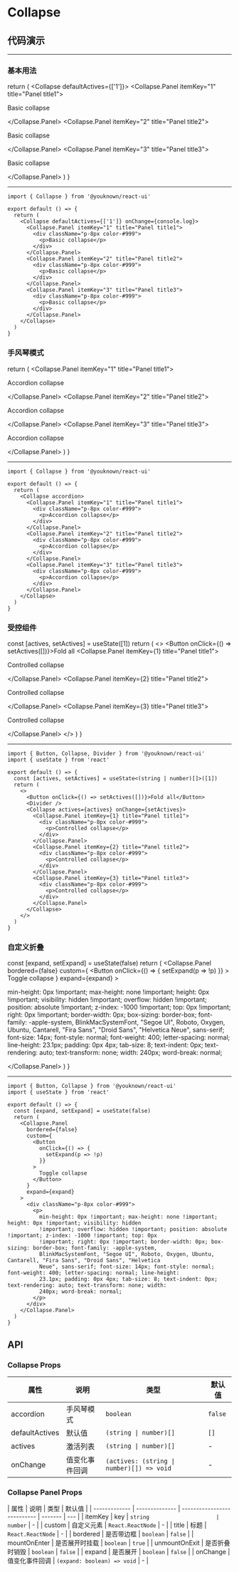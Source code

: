 # Collapse

## 代码演示


---

### 基本用法

  return (
    <Collapse defaultActives={['1']}>
      <Collapse.Panel itemKey="1" title="Panel title1">
        <div className="p-8px color-#999">
          <p>Basic collapse</p>
        </div>
      </Collapse.Panel>
      <Collapse.Panel itemKey="2" title="Panel title2">
        <div className="p-8px color-#999">
          <p>Basic collapse</p>
        </div>
      </Collapse.Panel>
      <Collapse.Panel itemKey="3" title="Panel title3">
        <div className="p-8px color-#999">
          <p>Basic collapse</p>
        </div>
      </Collapse.Panel>
    </Collapse>
  )
}

<BasicUsage />

---

```tsx
import { Collapse } from '@youknown/react-ui'

export default () => {
  return (
    <Collapse defaultActives={['1']} onChange={console.log}>
      <Collapse.Panel itemKey="1" title="Panel title1">
        <div className="p-8px color-#999">
          <p>Basic collapse</p>
        </div>
      </Collapse.Panel>
      <Collapse.Panel itemKey="2" title="Panel title2">
        <div className="p-8px color-#999">
          <p>Basic collapse</p>
        </div>
      </Collapse.Panel>
      <Collapse.Panel itemKey="3" title="Panel title3">
        <div className="p-8px color-#999">
          <p>Basic collapse</p>
        </div>
      </Collapse.Panel>
    </Collapse>
  )
}
```

### 手风琴模式

  return (
    <Collapse accordion>
      <Collapse.Panel itemKey="1" title="Panel title1">
        <div className="p-8px color-#999">
          <p>Accordion collapse</p>
        </div>
      </Collapse.Panel>
      <Collapse.Panel itemKey="2" title="Panel title2">
        <div className="p-8px color-#999">
          <p>Accordion collapse</p>
        </div>
      </Collapse.Panel>
      <Collapse.Panel itemKey="3" title="Panel title3">
        <div className="p-8px color-#999">
          <p>Accordion collapse</p>
        </div>
      </Collapse.Panel>
    </Collapse>
  )
}

<CollapseAccordion />

---

```tsx
import { Collapse } from '@youknown/react-ui'

export default () => {
  return (
    <Collapse accordion>
      <Collapse.Panel itemKey="1" title="Panel title1">
        <div className="p-8px color-#999">
          <p>Accordion collapse</p>
        </div>
      </Collapse.Panel>
      <Collapse.Panel itemKey="2" title="Panel title2">
        <div className="p-8px color-#999">
          <p>Accordion collapse</p>
        </div>
      </Collapse.Panel>
      <Collapse.Panel itemKey="3" title="Panel title3">
        <div className="p-8px color-#999">
          <p>Accordion collapse</p>
        </div>
      </Collapse.Panel>
    </Collapse>
  )
}
```

### 受控组件

  const [actives, setActives] = useState([1])
  return (
    <>
      <Button onClick={() => setActives([])}>Fold all</Button>
      <Divider />
      <Collapse actives={actives} onChange={setActives}>
        <Collapse.Panel itemKey={1} title="Panel title1">
          <div className="p-8px color-#999">
            <p>Controlled collapse</p>
          </div>
        </Collapse.Panel>
        <Collapse.Panel itemKey={2} title="Panel title2">
          <div className="p-8px color-#999">
            <p>Controlled collapse</p>
          </div>
        </Collapse.Panel>
        <Collapse.Panel itemKey={3} title="Panel title3">
          <div className="p-8px color-#999">
            <p>Controlled collapse</p>
          </div>
        </Collapse.Panel>
      </Collapse>
    </>
  )
}

<Controlled />

---

```tsx
import { Button, Collapse, Divider } from '@youknown/react-ui'
import { useState } from 'react'

export default () => {
  const [actives, setActives] = useState<(string | number)[]>([1])
  return (
    <>
      <Button onClick={() => setActives([])}>Fold all</Button>
      <Divider />
      <Collapse actives={actives} onChange={setActives}>
        <Collapse.Panel itemKey={1} title="Panel title1">
          <div className="p-8px color-#999">
            <p>Controlled collapse</p>
          </div>
        </Collapse.Panel>
        <Collapse.Panel itemKey={2} title="Panel title2">
          <div className="p-8px color-#999">
            <p>Controlled collapse</p>
          </div>
        </Collapse.Panel>
        <Collapse.Panel itemKey={3} title="Panel title3">
          <div className="p-8px color-#999">
            <p>Controlled collapse</p>
          </div>
        </Collapse.Panel>
      </Collapse>
    </>
  )
}
```

### 自定义折叠

  const [expand, setExpand] = useState(false)
  return (
    <Collapse.Panel
      bordered={false}
      custom={
        <Button
          onClick={() => {
            setExpand(p => !p)
          }}
        >
          Toggle collapse
        </Button>
      }
      expand={expand}
    >
      <div className="p-8px color-#999">
        <p>
          min-height: 0px !important; max-height: none !important; height: 0px !important; visibility: hidden
          !important; overflow: hidden !important; position: absolute !important; z-index: -1000 !important; top: 0px
          !important; right: 0px !important; border-width: 0px; box-sizing: border-box; font-family: -apple-system,
          BlinkMacSystemFont, "Segoe UI", Roboto, Oxygen, Ubuntu, Cantarell, "Fira Sans", "Droid Sans", "Helvetica
          Neue", sans-serif; font-size: 14px; font-style: normal; font-weight: 400; letter-spacing: normal; line-height:
          23.1px; padding: 0px 4px; tab-size: 8; text-indent: 0px; text-rendering: auto; text-transform: none; width:
          240px; word-break: normal;
        </p>
      </div>
    </Collapse.Panel>
  )
}

<CollapseCustom />

---

```tsx
import { Button, Collapse } from '@youknown/react-ui'
import { useState } from 'react'

export default () => {
  const [expand, setExpand] = useState(false)
  return (
    <Collapse.Panel
      bordered={false}
      custom={
        <Button
          onClick={() => {
            setExpand(p => !p)
          }}
        >
          Toggle collapse
        </Button>
      }
      expand={expand}
    >
      <div className="p-8px color-#999">
        <p>
          min-height: 0px !important; max-height: none !important; height: 0px !important; visibility: hidden
          !important; overflow: hidden !important; position: absolute !important; z-index: -1000 !important; top: 0px
          !important; right: 0px !important; border-width: 0px; box-sizing: border-box; font-family: -apple-system,
          BlinkMacSystemFont, "Segoe UI", Roboto, Oxygen, Ubuntu, Cantarell, "Fira Sans", "Droid Sans", "Helvetica
          Neue", sans-serif; font-size: 14px; font-style: normal; font-weight: 400; letter-spacing: normal; line-height:
          23.1px; padding: 0px 4px; tab-size: 8; text-indent: 0px; text-rendering: auto; text-transform: none; width:
          240px; word-break: normal;
        </p>
      </div>
    </Collapse.Panel>
  )
}
```

## API

### Collapse Props

| 属性           | 说明           | 类型                                      | 默认值  |
| -------------- | -------------- | ----------------------------------------- | ------- |
| accordion      | 手风琴模式     | `boolean`                                 | `false` |
| defaultActives | 默认值         | `(string \| number)[]`                    | `[]`    |
| actives        | 激活列表       | `(string \| number)[]`                    | -       |
| onChange       | 值变化事件回调 | `(actives: (string \| number)[]) => void` | -       |

### Collapse Panel Props

| 属性          | 说明           | 类型                        | 默认值  |
| ------------- | -------------- | --------------------------- | ------- | --- |
| itemKey       | key            | `string                     | number` | -   |
| custom        | 自定义元素     | `React.ReactNode`           | -       |
| title         | 标题           | `React.ReactNode`           | -       |
| bordered      | 是否带边框     | `boolean`                   | `false` |
| mountOnEnter  | 是否展开时挂载 | `boolean`                   | `true`  |
| unmountOnExit | 是否折叠时销毁 | `boolean`                   | `false` |
| expand        | 是否展开       | `boolean`                   | `false` |
| onChange      | 值变化事件回调 | `(expand: boolean) => void` | -       |
